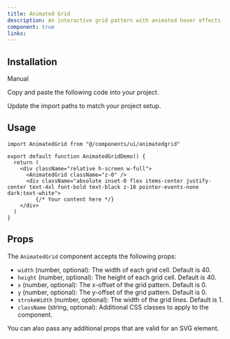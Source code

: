 ```yaml
---
title: Animated Grid
description: An interactive grid pattern with animated hover effects
component: true
links:
---
```


<ComponentPreview
  name="animatedgrid-demo"
  className="[&_.preview>[data-orientation=vertical]]:sm:max-w-[70%]"
  description="Animated Grid Demo"
/>

## Installation

<Tabs defaultValue="manual">

<TabsList>
  <TabsTrigger value="manual">Manual</TabsTrigger>
</TabsList>

<TabsContent value="manual">

<Steps>

<Step>Copy and paste the following code into your project.</Step>

<ComponentSource name="animatedgrid" />

<Step>Update the import paths to match your project setup.</Step>

</Steps>

</TabsContent>

</Tabs>

## Usage

```tsx
import AnimatedGrid from "@/components/ui/animatedgrid"
```

```tsx
export default function AnimatedGridDemo() {
  return (
    <div className="relative h-screen w-full">
      <AnimatedGrid className="z-0" />
      <div className="absolute inset-0 flex items-center justify-center text-4xl font-bold text-black z-10 pointer-events-none dark:text-white">
         {/* Your content here */}
    </div>
  )
}
```

## Props

The `AnimatedGrid` component accepts the following props:

- `width` (number, optional): The width of each grid cell. Default is 40.
- `height` (number, optional): The height of each grid cell. Default is 40.
- `x` (number, optional): The x-offset of the grid pattern. Default is 0.
- `y` (number, optional): The y-offset of the grid pattern. Default is 0.
- `strokeWidth` (number, optional): The width of the grid lines. Default is 1.
- `className` (string, optional): Additional CSS classes to apply to the component.

You can also pass any additional props that are valid for an SVG element.